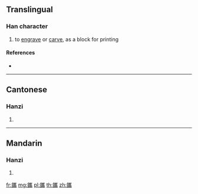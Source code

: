 {{character info/new}}
==Translingual==

===Han character===
{{Han char|rn=167|rad=金|as=18|sn=26|four=82127|canj=CUOB}}

# to [[engrave]] or [[carve]], as a block for printing

====References====
* {{Han ref|kx=1327.070|dkj=41061|dj=1828.120|hdz=64275.100|uh=9474|ud=38004|bh=F972|bd=63858}}

----

==Cantonese==

===Hanzi===
{{yue-hanzi|jyut=kwai4|y=kwai4}}

# {{defn|lang=yue|sort=金18}}

----

==Mandarin==

===Hanzi===
{{cmn-hanzi|pin=[[xī]] ([[xi1]])|wg=hsi<sup>1</sup>}}

# {{defn|lang=cmn|sort=金18}}

[[fr:鑴]]
[[mg:鑴]]
[[pl:鑴]]
[[th:鑴]]
[[zh:鑴]]